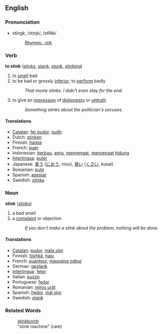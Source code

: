 ==English==
=== Pronunciation ===
*stĭngk, /stɪŋk/, /stINk/
*:[[Rhymes:English:-ɪŋk|Rhymes: -ɪŋk]]

=== Verb ===
'''to stink''' ([[stinks]], [[stank]], [[stunk]], [[stinking]])

# to [[smell]] bad
# to be bad or grossly [[inferior]]; to [[perform]] badly
#:''That movie stinks.  I didn't even stay for the end.''
# to give an [[impression]] of [[dishonest]]y or [[untruth]]
#:''Something stinks about the politician's excuses.''

==== Translations ====
*[[Catalan]]: [[fer pudor]], [[pudir]]
*Dutch: [[stinken]]
*Finnish: [[haista]]
*French: [[puer]]
*Indonesian: [[bau|berbau]], [[amis]], [[sengat|menyengat]], [[sengat|menyengat]] [[hidung]]
*[[Interlingua]]: [[puter]]
*Japanese: [[臭う]] ([[におう]], niou), [[臭い]] ([[くさい]], kusai)
*Romanian: [[pute]]
*Spanish: [[apestar]]
*Swedish: [[stinka]]

===Noun===
'''stink''' ([[stinks]])

# a bad smell
# a [[complain]]t or objection
#: ''If you don't make a stink about the problem, nothing will be done.''

==== Translations ====
*[[Catalan]]: [[pudor]], [[mala olor]]
*Finnish: [[löyhkä]], [[haju]]
*French: [[puanteur]], [[mauvaise odeur]]
*German: [[gestank]]
*[[Interlingua]]: [[fetor]]
*Italian: [[puzzo]] 
*Portuguese: [[fedor]] 
*Romanian: [[miros urât]]
*Spanish: [[hedor]],  [[mal olor]]
*Swedish: [[stank]]

===Related Words===
:[[stinkbomb]]
:"stink machine" (rare)